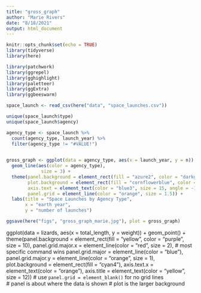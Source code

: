 ```yaml
---
title: "gross_graph"
author: "Marie Rivers"
date: "8/18/2021"
output: html_document
---
```


```r
knitr::opts_chunk$set(echo = TRUE)
library(tidyverse)
library(here)

library(patchwork)
library(ggrepel)
library(gghighlight)
library(paletteer)
library(ggExtra)
library(ggbeeswarm)
```

```r
space_launch <- read_csv(here("data", "space_launches.csv"))
```

```r
unique(space_launch$type)
unique(space_launch$agency)
```

```r
agency_type <- space_launch %>% 
  count(agency_type, launch_year) %>% 
  filter(agency_type != "#VALUE!")
  
```


```r
gross_graph <- ggplot(data = agency_type, aes(x = launch_year, y = n)) +
  geom_line(aes(color = agency_type),
             size = 3) +
  theme(panel.background = element_rect(fill = "azure2", color = "darkgoldenrod2", size = 5),
        plot.background = element_rect(fill = "cornflowerblue", color = "purple", size = 3),
        axis.text = element_text(color = "blue3", size = 15, angle = -15),
        panel.grid = element_line(color = "orange", size = 1.5)) +
  labs(title = "Space Launches by Agency Type",
       x = "earth year",
       y = "number of launches")

ggsave(here("figs", "gross_graph_marie.jpg"), plot = gross_graph)
```
       
ggplot(data = lizards, aes(x = total_length, y = weight)) +
  geom_point() +
  theme(panel.background = element_rect(fill = "yellow", color = "purple", size = 10),
        panel.grid.major.x = element_line(color = "red", size = 2), # most specific command wins
        panel.grid.major = element_line(color = "blue"),
        panel.grid.major.y = element_line(color = "orange", size = 1),
        plot.background = element_rect(fill = "cyan4"),
        axis.text.x = element_text(color = "orange"),
        axis.title = element_text(color = "yellow", size = 12))
# use `panel.grid = element_blank()` for no grid lines  
# panel is about where the data is shown
# plot is the larger background
